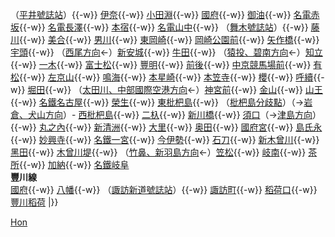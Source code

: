 {{鐵道路線
| 模板名稱 = 名古屋本線·豐川線
| 名稱 = [[File:Meitetsu logo.png|50px]] <small>[[名古屋鐵道]]</small> [[名古屋本線]]·[[豐川線]]
| 代表色 = red
| 背景顏色 = #FFFFFF
| 車站列表 = '''名古屋本線'''<br />[[豐橋站|豐橋]]{{-w}} （[[平井號誌站]]）{{-w}} [[伊奈車站|伊奈]]{{-w}} [[小田淵車站|小田淵]]{{-w}} [[國府站 (愛知縣)|國府]]{{-w}} [[御油車站|御油]]{{-w}} [[名電赤坂車站|名電赤坂]]{{-w}} [[名電長澤車站|名電長澤]]{{-w}} [[本宿車站 (愛知縣)|本宿]]{{-w}} [[名電山中車站|名電山中]]{{-w}} （[[舞木號誌站]]）{{-w}} [[藤川車站|藤川]]{{-w}} [[美合車站|美合]]{{-w}} [[男川車站|男川]]{{-w}} [[東岡崎車站|東岡崎]]{{-w}} [[岡崎公園前車站|岡崎公園前]]{{-w}} [[矢作橋車站|矢作橋]]{{-w}} [[宇頭車站|宇頭]]{{-w}} （[[名鐵西尾線|西尾方向]]←）[[新安城車站|新安城]]{{-w}} [[牛田車站 (愛知縣)|牛田]]{{-w}} （[[名鐵三河線|猿投、碧南方向]]←）[[知立車站|知立]]{{-w}} [[一木車站|一木]]{{-w}} [[富士松車站|富士松]]{{-w}} [[豐明車站|豐明]]{{-w}} [[前後車站|前後]]{{-w}} [[中京競馬場前車站|中京競馬場前]]{{-w}} [[有松車站|有松]]{{-w}} [[左京山車站|左京山]]{{-w}} [[鳴海車站|鳴海]]{{-w}} [[本星崎車站|本星崎]]{{-w}} [[本笠寺車站|本笠寺]]{{-w}} [[櫻站 (愛知縣)|櫻]]{{-w}} [[呼續車站|呼續]]{{-w}} [[堀田站 (名鐵)|堀田]]{{-w}} （[[名鐵常滑線|太田川、中部國際空港方向]]←）[[神宮前車站|神宮前]]{{-w}} [[金山車站 (愛知縣)|金山]]{{-w}} [[山王車站 (愛知縣)|山王]]{{-w}} [[名鐵名古屋站|名鐵名古屋]]{{-w}} [[榮生車站|榮生]]{{-w}} [[東枇杷島車站|東枇杷島]]{{-w}} （[[枇杷島分歧點]]）（→[[名鐵犬山線|岩倉、犬山方向]]）- [[西枇杷島車站|西枇杷島]]{{-w}} [[二杁車站|二杁]]{{-w}} [[新川橋車站|新川橋]]{{-w}} [[須口車站|須口]]（→[[名鐵津島線|津島方向]]）{{-w}} [[丸之內車站 (清須市)|丸之內]]{{-w}} [[新清洲車站|新清洲]]{{-w}} [[大里車站 (日本)|大里]]{{-w}} [[奥田車站|奥田]]{{-w}} [[國府宮車站|國府宮]]{{-w}} [[島氏永車站|島氏永]]{{-w}} [[妙興寺車站|妙興寺]]{{-w}} [[名鐵一宮車站|名鐵一宮]]{{-w}} [[今伊勢車站|今伊勢]]{{-w}} [[石刀車站|石刀]]{{-w}} [[新木曾川車站|新木曾川]]{{-w}} [[黑田車站 (愛知縣)|黑田]]{{-w}} [[木曾川堤車站|木曾川堤]]{{-w}} （[[名鐵竹鼻線|竹鼻、新羽島方向]]←）[[笠松車站|笠松]]{{-w}} [[岐南車站|岐南]]{{-w}} [[茶所車站|茶所]]{{-w}} [[加納車站 (岐阜縣)|加納]]{{-w}} [[名鐵岐阜站|名鐵岐阜]]<br />'''豐川線'''<br />[[國府車站 (愛知縣)|國府]]{{-w}} [[八幡車站 (愛知縣)|八幡]]{{-w}} （[[諏訪新道號誌站]]）{{-w}} [[諏訪町車站|諏訪町]]{{-w}} [[稻荷口車站|稻荷口]]{{-w}} [[豐川稻荷站|豐川稻荷]]
|}}<noinclude>
[[Category:名古屋鐵道路線模板|Hon]]
</noinclude>